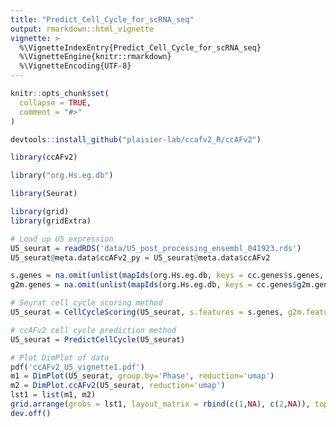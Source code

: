 ```yaml
---
title: "Predict_Cell_Cycle_for_scRNA_seq"
output: rmarkdown::html_vignette
vignette: >
  %\VignetteIndexEntry{Predict_Cell_Cycle_for_scRNA_seq}
  %\VignetteEngine{knitr::rmarkdown}
  %\VignetteEncoding{UTF-8}
---
```


```r
knitr::opts_chunk$set(
  collapse = TRUE,
  comment = "#>"
)
```

```r
devtools::install_github("plaisier-lab/ccafv2_R/ccAFv2")
```


```r
library(ccAFv2)

library("org.Hs.eg.db")

library(Seurat)

library(grid)
library(gridExtra)

# Load up U5 expression
U5_seurat = readRDS('data/U5_post_processing_ensembl_041923.rds')
U5_seurat@meta.data$ccAFv2_py = U5_seurat@meta.data$ccAFv2

s.genes = na.omit(unlist(mapIds(org.Hs.eg.db, keys = cc.genes$s.genes, keytype = "SYMBOL", column="ENSEMBL", multiVals='first')))
g2m.genes = na.omit(unlist(mapIds(org.Hs.eg.db, keys = cc.genes$g2m.genes, keytype = "SYMBOL", column="ENSEMBL", multiVals='first')))

# Seurat cell cycle scoring method
U5_seurat = CellCycleScoring(U5_seurat, s.features = s.genes, g2m.features = g2m.genes, set.ident = TRUE)

# ccAFv2 cell cycle prediction method
U5_seurat = PredictCellCycle(U5_seurat)

```

```r
# Plot DimPlot of data
pdf('ccAFv2_U5_vignette1.pdf')
m1 = DimPlot(U5_seurat, group.by='Phase', reduction='umap')
m2 = DimPlot.ccAFv2(U5_seurat, reduction='umap')
lst1 = list(m1, m2)
grid.arrange(grobs = lst1, layout_matrix = rbind(c(1,NA), c(2,NA)), top = "")
dev.off()

```
